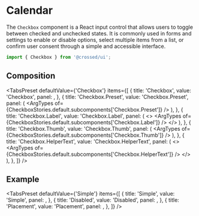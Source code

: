 
<Meta of={CheckboxStories} />

# Calendar

The `Checkbox` component is a React input control that allows users to toggle between checked and unchecked states.
It is commonly used in forms and settings to enable or disable options, select multiple items from a list, or confirm user consent through a simple and accessible interface.

```jsx
import { Checkbox } from '@crossed/ui';
```

<Canvas of={CheckboxStories.Primary} />

## Composition

<TabsPreset
  defaultValue={'Checkbox'}
  items={[
    {
      title: 'Checkbox',
      value: 'Checkbox',
      panel: <ArgTypes of={CheckboxStories.default.component} />,
    },
    {
      title: 'Checkbox.Preset',
      value: 'Checkbox.Preset',
      panel: (
        <ArgTypes
          of={CheckboxStories.default.subcomponents['Checkbox.Preset']}
        />
      ),
    },
    {
      title: 'Checkbox.Label',
      value: 'Checkbox.Label',
      panel: (
        <>
          <ExtendText />
          <ArgTypes
            of={CheckboxStories.default.subcomponents['Checkbox.Label']}
          />
        </>
      ),
    },
    {
      title: 'Checkbox.Thumb',
      value: 'Checkbox.Thumb',
      panel: (
        <ArgTypes
          of={CheckboxStories.default.subcomponents['Checkbox.Thumb']}
        />
      ),
    },
    {
      title: 'Checkbox.HelperText',
      value: 'Checkbox.HelperText',
      panel: (
        <>
          <ExtendText />
          <ArgTypes
            of={CheckboxStories.default.subcomponents['Checkbox.HelperText']}
          />
        </>
      ),
    },
  ]}
/>

## Example

<TabsPreset
  defaultValue={'Simple'}
  items={[
    {
      title: 'Simple',
      value: 'Simple',
      panel: <Canvas of={CheckboxStories.Primary} />,
    },
    {
      title: 'Disabled',
      value: 'Disabled',
      panel: <Canvas of={CheckboxStories.Disabled} />,
    },
    {
      title: 'Placement',
      value: 'Placement',
      panel: <Canvas of={CheckboxStories.CustomPlacementThumb} />,
    },
  ]}
/>

